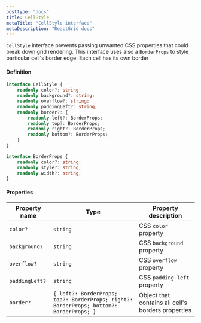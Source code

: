 ```yaml
---
posttype: "docs"
title: CellStyle
metaTitle: "CellStyle interface"
metaDescription: "ReactGrid docs"
---
```


`CellStyle` interface prevents passing unwanted CSS properties that could break down grid rendering.
This interface uses also a `BorderProps` to style particular cell's border edge.
Each cell has its own border

#### Definition

```ts
interface CellStyle {
    readonly color?: string;
    readonly background?: string;
    readonly overflow?: string;
    readonly paddingLeft?: string;
    readonly border?: {
        readonly left?: BorderProps;
        readonly top?: BorderProps;
        readonly right?: BorderProps;
        readonly bottom?: BorderProps;
    }
}

interface BorderProps {
    readonly color?: string;
    readonly style?: string;
    readonly width?: string;
}
```

#### Properties

| Property name     | Type                                                                                      |  Property description                                 |
| ------------      | --------------------------------------------------                                        | -------------------------------------                 |
| `color?`          | `string`                                                                                  | CSS `color` property                                  |
| `background?`     | `string`                                                                                  | CSS `background` property                             |
| `overflow?`       | `string`                                                                                  | CSS `overflow` property                               |
| `paddingLeft?`    | `string`                                                                                  | CSS `padding-left` property                           |
| `border?`         | `{ left?: BorderProps; top?: BorderProps; right?: BorderProps; bottom?: BorderProps; }`   | Object that contains all cell's borders properties    |
